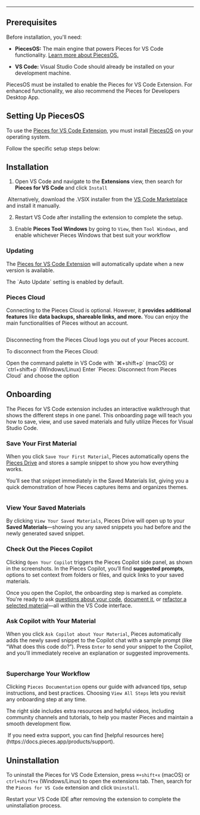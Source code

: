 ***

## Prerequisites

Before installation, you'll need:

* **PiecesOS:** The main engine that powers Pieces for VS Code functionality. [Learn more about PiecesOS.](https://docs.pieces.app/products/core-dependencies/pieces-os)

* **VS Code:** Visual Studio Code should already be installed on your development machine.

<Callout type="alert">
  PiecesOS must be installed to enable the Pieces for VS Code Extension. For enhanced functionality, we also recommend the Pieces for Developers Desktop App.
</Callout>

## Setting Up PiecesOS

To use the <a target="_blank" href="https://marketplace.visualstudio.com/items?itemName=MeshIntelligentTechnologiesInc.pieces-vscode">Pieces for VS Code Extension</a>, you must install <a target="_blank" href="https://docs.pieces.app/products/core-dependencies/pieces-os">PiecesOS</a> on your operating system.

Follow the specific setup steps below:

<get-started-install />

## Installation

1. Open VS Code and navigate to the **Extensions** view, then search for **Pieces for VS Code** and click `Install`

<Image src="https://cdn.hashnode.com/res/hashnode/image/upload/v1732735809045/38bfb971-66e8-4789-8a9d-7dd153d98a30.png" alt="" align="center" fullwidth="true" />

<Callout type="info">
  Alternatively, download the .VSIX installer from the <a target="_blank" href="https://marketplace.visualstudio.com/items?itemName=MeshIntelligentTechnologiesInc.pieces-vscode">VS Code Marketplace</a> and install it manually.
</Callout>

2. Restart VS Code after installing the extension to complete the setup.

3. Enable **Pieces Tool Windows** by going to `View`, then `Tool Windows`, and enable whichever Pieces Windows that best suit your workflow

### Updating

The <a target="_blank" href="https://marketplace.visualstudio.com/items?itemName=MeshIntelligentTechnologiesInc.pieces-vscode">Pieces for VS Code Extension</a> will automatically update when a new version is available.

<Callout type="tip">
  The `Auto Update` setting is enabled by default.
</Callout>

### Pieces Cloud

Connecting to the Pieces Cloud is optional. However, it **provides additional features** like **data backups, shareable links, and more.** You can enjoy the main functionalities of Pieces without an account.

<Image src="https://storage.googleapis.com/hashnode_product_documentation_assets/vs_code_extension_assets/updated_vs_screenshots/main/connect_to_cloud.png" alt="" align="center" fullwidth="true" />

Disconnecting from the Pieces Cloud logs you out of your Pieces account.

To disconnect from the Pieces Cloud:

<Steps>
  <Step title="Open the Command Palette">
    Open the command palette in VS Code with `⌘+shift+p` (macOS) or `ctrl+shift+p` (Windows/Linux)
  </Step>

  <Step title="Disconnect from the Cloud">
    Enter `Pieces: Disconnect from Pieces Cloud` and choose the option
  </Step>
</Steps>

<Image src="https://storage.googleapis.com/hashnode_product_documentation_assets/vs_code_extension_assets/get_started/disconnect_from_pieces_cloud.gif" alt="" align="center" fullwidth="true" />

## Onboarding

The Pieces for VS Code extension includes an interactive walkthrough that shows the different steps in one panel. This onboarding page will teach you how to save, view, and use saved materials and fully utilize Pieces for Visual Studio Code.

### Save Your First Material

When you click `Save Your First Material`, Pieces automatically opens the [Pieces Drive](https://docs.pieces.app/products/extensions-plugins/visual-studio-code/drive) and stores a sample snippet to show you how everything works.

You’ll see that snippet immediately in the Saved Materials list, giving you a quick demonstration of how Pieces captures items and organizes themes.

<Image src="https://storage.googleapis.com/hashnode_product_documentation_assets/vs_code_extension_assets/get_started/opening_example_snippet.png" alt="" align="center" fullwidth="true" />

### View Your Saved Materials

By clicking `View Your Saved Materials`, Pieces Drive will open up to your **Saved Materials**—showing you any saved snippets you had before and the newly generated saved snippet.

### Check Out the Pieces Copilot

Clicking `Open Your Copilot` triggers the Pieces Copilot side panel, as shown in the screenshots. In the Pieces Copilot, you’ll find **suggested prompts**, options to set context from folders or files, and quick links to your saved materials.

Once you open the Copilot, the onboarding step is marked as complete. You're ready to ask [questions about your code](https://docs.pieces.app/products/extensions-plugins/visual-studio-code/copilot/chat), [document it](https://docs.pieces.app/products/extensions-plugins/visual-studio-code/copilot/documenting-code), or [refactor a selected material](https://docs.pieces.app/products/extensions-plugins/visual-studio-code/copilot/refactoring)—all within the VS Code interface.

### Ask Copilot with Your Material

When you click `Ask Copilot about Your Material`, Pieces automatically adds the newly saved snippet to the Copilot chat with a sample prompt (like “What does this code do?”). Press `Enter` to send your snippet to the Copilot, and you’ll immediately receive an explanation or suggested improvements.

<Image src="https://storage.googleapis.com/hashnode_product_documentation_assets/vs_code_extension_assets/get_started/ask_about_material.png" alt="" align="center" fullwidth="true" />

### Supercharge Your Workflow

Clicking `Pieces Documentation` opens our guide with advanced tips, setup instructions, and best practices. Choosing `View All Steps` lets you revisit any onboarding step at any time.

The right side includes extra resources and helpful videos, including community channels and tutorials, to help you master Pieces and maintain a smooth development flow.

<Image src="https://storage.googleapis.com/hashnode_product_documentation_assets/vs_code_extension_assets/get_started/supercharge_workflow.png" alt="" align="center" fullwidth="true" />

<Callout type="info">
  If you need extra support, you can find [helpful resources here](https://docs.pieces.app/products/support).
</Callout>

## Uninstallation

To uninstall the Pieces for VS Code Extension, press `⌘+shift+x` (macOS) or `ctrl+shift+x` (Windows/Linux) to open the extensions tab. Then, search for the `Pieces for VS Code` extension and click `Uninstall`.

<Callout type="alert">
  Restart your VS Code IDE after removing the extension to complete the uninstallation process.
</Callout>

<Image src="https://cdn.hashnode.com/res/hashnode/image/upload/v1732735910690/24eb8b81-05cd-4737-8789-10312688d8db.png" alt="" align="center" fullwidth="true" />
